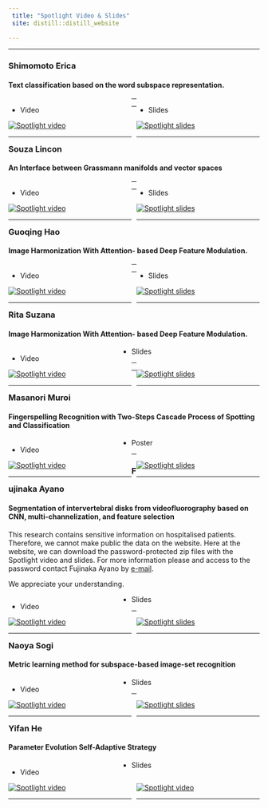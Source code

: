 ```yaml
---
 title: "Spotlight Video & Slides"
 site: distill::distill_website
 
---
```




-----


### Shimomoto Erica	
#### Text classification based on the word subspace representation.


<div style="width: 49%; float: left"> 

- Video

[![Spotlight video](videos/Erica/Spotlight_slides.png)](videos/Erica/spotlightvideo.mp4 "Erica")

-----

</div>

<div style="width: 49%; float: right"> 

- Slides

[![Spotlight slides](videos/Erica/Spotlight_slides.png)](videos/Erica/spotlight_slides.pdf "Erica")

-----

</div>

-----

-----

### Souza	Lincon	
#### An Interface between Grassmann manifolds and vector spaces


<div style="width: 49%; float: left"> 

- Video

[![Spotlight video](videos/Lincon/Spotlight_slides.png)](videos/Lincon/spotlight_video.mp4 "Lincon")

-----

</div>

<div style="width: 49%; float: right"> 

- Slides

[![Spotlight slides](videos/Lincon/Spotlight_slides.png)](videos/Lincon/spotlight_slides.pdf "Lincon")

-----

</div>

-----

-----

### Guoqing Hao
#### Image Harmonization With Attention- based Deep Feature Modulation.



<div style="width: 49%; float: left"> 

- Video

[![Spotlight video](videos/Hao/Spotlight_slides.png)](videos/Hao/UGA_UT_hao_spotlight.mp4 "Hao")

-----

</div>

<div style="width: 49%; float: right"> 

- Slides

[![Spotlight slides](videos/Hao/Spotlight_slides.png)](videos/Hao/UGA_UT_hao_spotlight.pdf "Hao")

-----

</div>

-----

-----

### Rita Suzana
#### Image Harmonization With Attention- based Deep Feature Modulation.


<div style="width: 49%; float: left"> 

- Video

[![Spotlight video](videos/suzana/Spotlight_slides.png)](videos/suzana/suzana_spotlight_slides.mp4 "suzana")

-----

</div>

- Slides

<div style="width: 49%; float: right"> 

[![Spotlight slides](videos/suzana/Spotlight_slides.png)](videos/suzana/suzana_spotlight_slides.pdf "suzana")

-----

</div>


-----

-----

### Masanori Muroi
#### Fingerspelling Recognition with Two-Steps Cascade Process of Spotting and Classification

<div style="width: 49%; float: left"> 

- Video

[![Spotlight video](videos/PosterKit_Muroi/Spotlight_slides.png)](videos/PosterKit_Muroi/SpotlightVideo_Muroi.mp4 "PosterKit_Muroi")

-----

</div>

- Poster

<div style="width: 49%; float: right"> 

[![Spotlight slides](videos/PosterKit_Muroi/Spotlight_slides.png)](videos/PosterKit_Muroi/SpotlightSlide_Muroi.pptx "PosterKit_Muroi")

-----

</div>

-----

### Fujinaka	Ayano
#### Segmentation of intervertebral disks from videofluorography based on CNN, multi-channelization, and feature selection

This research contains sensitive information on hospitalised patients. Therefore, we cannot make public the data on the website.
Here at the website, we can download the password-protected zip files with the Spotlight video and slides.
For more information please and access to the password contact Fujinaka	Ayano by [e-mail](mailto:s1830149@s.tsukuba.ac.jp).

We appreciate your understanding.


<div style="width: 49%; float: left"> 

- Video

[![Spotlight video](videos/Fujinaka/Spotlight_slides.png)](videos/Fujinaka/spotlight_video.zip "Fujinaka")

-----

</div>

- Slides

<div style="width: 49%; float: right"> 

[![Spotlight slides](videos/Fujinaka/Spotlight_slides.png)](videos/Fujinaka/splotlight_slides.zip "Fujinaka")

-----

</div>

-----

### Naoya Sogi
#### Metric learning method for subspace-based image-set recognition

<div style="width: 49%; float: left"> 

- Video

[![Spotlight video](videos/07_Naoya Sogi/Spotlight_slides.png)](videos/07_Naoya Sogi/sogi_spotlight.mp4 "Sogi")

-----

</div>

- Slides

<div style="width: 49%; float: right"> 

[![Spotlight slides](videos/07_Naoya Sogi/Spotlight_slides.png)](videos/07_Naoya Sogi/sogi_spotlight.pdf "Sogi")

-----

</div>

-----

### Yifan He
#### Parameter Evolution Self-Adaptive Strategy

<div style="width: 49%; float: left"> 

- Video

[![Spotlight video](videos/yifan/Spotlight_slides.png)](videos/yifan/Yifan He.mp4 "Yifan")

-----

</div>

- Slides

<div style="width: 49%; float: right"> 

[![Spotlight video](videos/yifan/Spotlight_slides.png)](videos/yifan/Yifan He.pdf "Yifan")

-----

</div>
